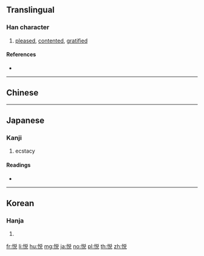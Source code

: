 {{also|悅}}
==Translingual==

===Han character===
{{Han char|rn=61|rad=心|as=07|sn=10|four=|canj=PCRU,XPCRU|ids=⿰忄兑}}

# [[pleased]], [[contented]], [[gratified]]

====References====
* {{Han ref|kx=0388.341|dkj=10629|dj=0718.270|hdz=42306.150|uh=60A6|ud=24742}}

----

==Chinese==
{{zh-see|悅}}

----

==Japanese==

===Kanji===
{{ja-kanji|grade=c|rs=心07|style=s|kyu=悅}}

# ecstacy

====Readings====
* {{ja-readings|goon=[[えち]] (echi)|kanon=[[えつ]] (etsu)|kun=[[よろこぶ]] (yorokobu)}}

----

==Korean==

===Hanja===
{{ko-hanja|hangeul=열|eumhun=|rv=yeol|mr=yŏl|y=yel}}

# {{defn|lang=ko|sort=心07}}

[[fr:悦]]
[[li:悦]]
[[hu:悦]]
[[mg:悦]]
[[ja:悦]]
[[no:悦]]
[[pl:悦]]
[[th:悦]]
[[zh:悦]]